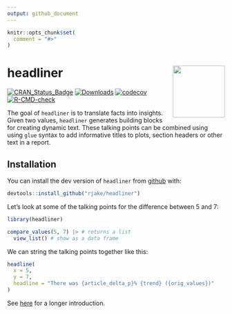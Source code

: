```yaml
---
output: github_document
---
```


```r
knitr::opts_chunk$set(
  comment = "#>"
)
```

<!-- README.md is generated from README.Rmd. Please edit that file -->
# headliner <img src="man/figures/logo.png" align="right" alt="" width="120" />

<!-- badges: start -->
[![CRAN\_Status\_Badge](https://www.r-pkg.org/badges/version/headliner)](https://cran.r-project.org/package=headliner/)
[![Downloads](https://cranlogs.r-pkg.org/badges/grand-total/headliner)](https://cran.r-project.org/package=headliner)
[![codecov](https://codecov.io/gh/rjake/headliner/branch/main/graph/badge.svg)](https://app.codecov.io/gh/rjake/headliner/)
[![R-CMD-check](https://github.com/rjake/headliner/workflows/R-CMD-check/badge.svg)](https://github.com/rjake/headliner/actions/)
<!-- [![CRAN Downloads](https://cranlogs.r-pkg.org/badges/grand-total/headliner)](https://cran.r-project.org/package=headliner) -->
<!-- badges: end -->

The goal of `headliner` is to translate facts into insights. Given two values, `headliner` generates building blocks for creating dynamic text. These talking points can be combined using using `glue` syntax to add informative titles to plots, section headers or other text in a report.

## Installation

You can install the dev version of `headliner` from [github](https://github.com/rjake/headliner) with:

``` r
devtools::install_github("rjake/headliner")
```

Let's look at some of the talking points for the difference between 5 and 7:
```r
library(headliner)

compare_values(5, 7) |> # returns a list
  view_list() # show as a data frame
```

We can string the talking points together like this:

```r
headline(
  x = 5, 
  y = 7, 
  headline = "There was {article_delta_p}% {trend} ({orig_values})"
)
```


See [here](https://rjake.github.io/headliner/articles/intro.html) for a longer introduction.
